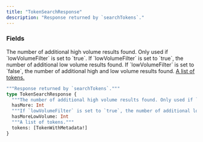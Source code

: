 ```yaml
---
title: "TokenSearchResponse"
description: "Response returned by `searchTokens`."
---
```


### Fields

<ResponseField name="hasMore" type="Int">
  The number of additional high volume results found. Only used if `lowVolumeFilter` is set to `true`.
</ResponseField>

<ResponseField name="hasMoreLowVolume" type="Int">
  If `lowVolumeFilter` is set to `true`, the number of additional low volume results found.  
If `lowVolumeFilter` is set to `false`, the number of additional high and low volume results found.
</ResponseField>

<a href="/api-reference/types/tokenwithmetadata">
  <ResponseField name="tokens" type="[TokenWithMetadata!]">
    A list of tokens.
  </ResponseField>
</a>


```graphql TokenSearchResponse
"""Response returned by `searchTokens`."""
type TokenSearchResponse {
  """The number of additional high volume results found. Only used if `lowVolumeFilter` is set to `true`."""
  hasMore: Int
  """If `lowVolumeFilter` is set to `true`, the number of additional low volume results found.  <br>If `lowVolumeFilter` is set to `false`, the number of additional high and low volume results found."""
  hasMoreLowVolume: Int
  """A list of tokens."""
  tokens: [TokenWithMetadata!]
}
```
